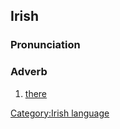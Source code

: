 ==Irish==
===Pronunciation===
{{IPA|[ənˈʃin&#690;]}}

===Adverb===
#[[there]]

[[Category:Irish language]]